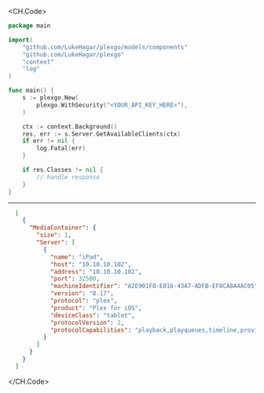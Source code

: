 
<CH.Code>
```go GetAvailableClients.go
package main

import(
	"github.com/LukeHagar/plexgo/models/components"
	"github.com/LukeHagar/plexgo"
	"context"
	"log"
)

func main() {
    s := plexgo.New(
        plexgo.WithSecurity("<YOUR_API_KEY_HERE>"),
    )

    ctx := context.Background()
    res, err := s.Server.GetAvailableClients(ctx)
    if err != nil {
        log.Fatal(err)
    }

    if res.Classes != nil {
        // handle response
    }
}
```
---

```json Example Response
  [
    {
      "MediaContainer": {
        "size": 1,
        "Server": [
          {
            "name": "iPad",
            "host": "10.10.10.102",
            "address": "10.10.10.102",
            "port": 32500,
            "machineIdentifier": "A2E901F8-E016-43A7-ADFB-EF8CA8A4AC05",
            "version": "8.17",
            "protocol": "plex",
            "product": "Plex for iOS",
            "deviceClass": "tablet",
            "protocolVersion": 2,
            "protocolCapabilities": "playback,playqueues,timeline,provider-playback"
          }
        ]
      }
    }
  ]
```
</CH.Code>
